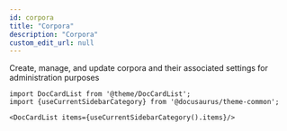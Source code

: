 ```yaml
---
id: corpora
title: "Corpora"
description: "Corpora"
custom_edit_url: null
---
```




Create, manage, and update corpora and their associated settings for administration purposes



```mdx-code-block
import DocCardList from '@theme/DocCardList';
import {useCurrentSidebarCategory} from '@docusaurus/theme-common';

<DocCardList items={useCurrentSidebarCategory().items}/>
```
      